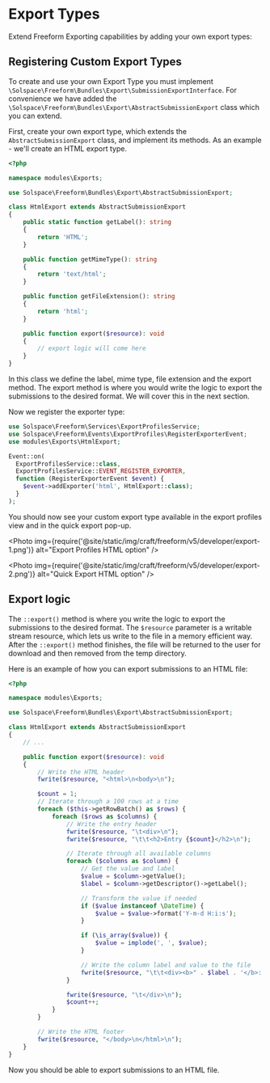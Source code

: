 
# Export Types

Extend Freeform Exporting capabilities by adding your own export types:

## Registering Custom Export Types

To create and use your own Export Type you must implement `\Solspace\Freeform\Bundles\Export\SubmissionExportInterface`. For convenience we have added the `\Solspace\Freeform\Bundles\Export\AbstractSubmissionExport` class which you can extend.

First, create your own export type, which extends the `AbstractSubmissionExport` class, and implement its methods.
As an example - we'll create an HTML export type.

```php showLineNumbers
<?php

namespace modules\Exports;

use Solspace\Freeform\Bundles\Export\AbstractSubmissionExport;

class HtmlExport extends AbstractSubmissionExport
{
    public static function getLabel(): string
    {
        return 'HTML';
    }

    public function getMimeType(): string
    {
        return 'text/html';
    }

    public function getFileExtension(): string
    {
        return 'html';
    }

    public function export($resource): void
    {
        // export logic will come here
    }
}
```

In this class we define the label, mime type, file extension and the export method. The export method is where you would write the logic to export the submissions to the desired format. We will cover this in the next section.

Now we register the exporter type:

```php showLineNumbers
use Solspace\Freeform\Services\ExportProfilesService;
use Solspace\Freeform\Events\ExportProfiles\RegisterExporterEvent;
use modules\Exports\HtmlExport;

Event::on(
  ExportProfilesService::class,
  ExportProfilesService::EVENT_REGISTER_EXPORTER,
  function (RegisterExporterEvent $event) {
    $event->addExporter('html', HtmlExport::class);
  }
);
```

You should now see your custom export type available in the export profiles view and in the quick export pop-up.

<Photo
  img={require('@site/static/img/craft/freeform/v5/developer/export-1.png')}
  alt="Export Profiles HTML option"
/>

<Photo
  img={require('@site/static/img/craft/freeform/v5/developer/export-2.png')}
  alt="Quick Export HTML option"
/>

## Export logic

The `::export()` method is where you write the logic to export the submissions to the desired format. The `$resource` parameter is a writable stream resource, which lets us write to the file in a memory efficient way. After the `::export()` method finishes, the file will be returned to the user for download and then removed from the temp directory.

Here is an example of how you can export submissions to an HTML file:

```php showLineNumbers
<?php

namespace modules\Exports;

use Solspace\Freeform\Bundles\Export\AbstractSubmissionExport;

class HtmlExport extends AbstractSubmissionExport
{
    // ...

    public function export($resource): void
    {
        // Write the HTML header
        fwrite($resource, "<html>\n<body>\n");

        $count = 1;
        // Iterate through a 100 rows at a time
        foreach ($this->getRowBatch() as $rows) {
            foreach ($rows as $columns) {
                // Write the entry header
                fwrite($resource, "\t<div>\n");
                fwrite($resource, "\t\t<h2>Entry {$count}</h2>\n");

                // Iterate through all available columns
                foreach ($columns as $column) {
                    // Get the value and label
                    $value = $column->getValue();
                    $label = $column->getDescriptor()->getLabel();

                    // Transform the value if needed
                    if ($value instanceof \DateTime) {
                        $value = $value->format('Y-m-d H:i:s');
                    }

                    if (\is_array($value)) {
                        $value = implode(', ', $value);
                    }

                    // Write the column label and value to the file
                    fwrite($resource, "\t\t<div><b>" . $label . '</b>: ' . $value . "</div>\n");
                }

                fwrite($resource, "\t</div>\n");
                $count++;
            }
        }

        // Write the HTML footer
        fwrite($resource, "</body>\n</html>\n");
    }
}
```

Now you should be able to export submissions to an HTML file.
